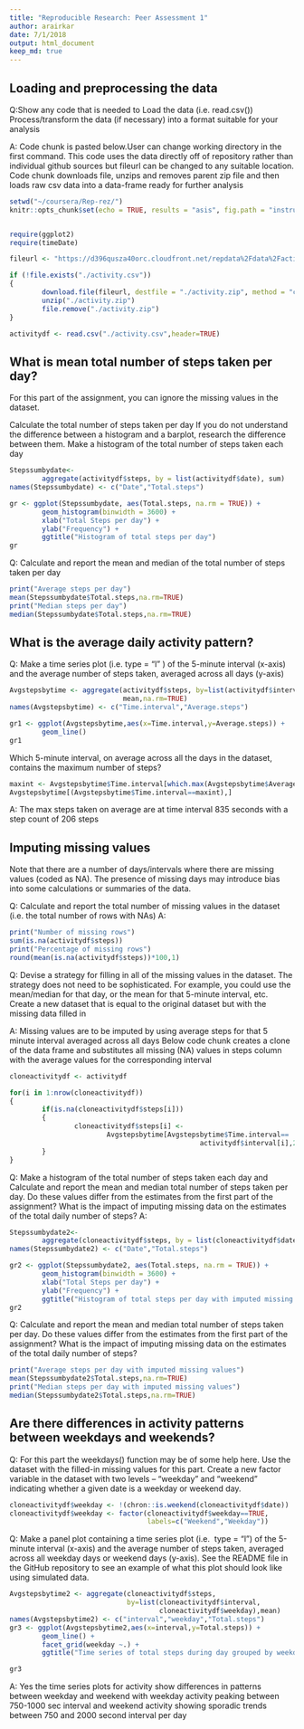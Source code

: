 ```yaml
---
title: "Reproducible Research: Peer Assessment 1"
author: arairkar
date: 7/1/2018
output: html_document
keep_md: true
---
```



## Loading and preprocessing the data
Q:Show any code that is needed to
Load the data (i.e. read.csv())
Process/transform the data (if necessary) into a format suitable for your analysis

A: Code chunk is pasted below.User can change working directory in the first command. 
This code uses the data directly off of repository rather than individual github sources but fileurl can be changed to any suitable location. 
Code chunk downloads file, unzips and removes parent zip file and then loads raw csv data into a data-frame ready for further analysis

```r
setwd("~/coursera/Rep-rez/")
knitr::opts_chunk$set(echo = TRUE, results = "asis", fig.path = "instructions_fig/", warning = FALSE, message = FALSE)


require(ggplot2)
require(timeDate)

fileurl <- "https://d396qusza40orc.cloudfront.net/repdata%2Fdata%2Factivity.zip"

if (!file.exists("./activity.csv"))
{
        download.file(fileurl, destfile = "./activity.zip", method = "curl")
        unzip("./activity.zip")
        file.remove("./activity.zip")
}

activitydf <- read.csv("./activity.csv",header=TRUE)
```

## What is mean total number of steps taken per day?
For this part of the assignment, you can ignore the missing values in the dataset.

Calculate the total number of steps taken per day
If you do not understand the difference between a histogram and a barplot, research the difference between them. Make a histogram of the total number of steps taken each day


```r
Stepssumbydate<-
        aggregate(activitydf$steps, by = list(activitydf$date), sum)
names(Stepssumbydate) <- c("Date","Total.steps")

gr <- ggplot(Stepssumbydate, aes(Total.steps, na.rm = TRUE)) +
        geom_histogram(binwidth = 3600) +
        xlab("Total Steps per day") +
        ylab("Frequency") +
        ggtitle("Histogram of total steps per day")
gr

```

Q: Calculate and report the mean and median of the total number of steps taken per day

```r

print("Average steps per day")
mean(Stepssumbydate$Total.steps,na.rm=TRUE)
print("Median steps per day")
median(Stepssumbydate$Total.steps,na.rm=TRUE)
```

## What is the average daily activity pattern?
Q: Make a time series plot (i.e. type = "l" ) of the 5-minute interval (x-axis) and the average number of steps taken, averaged across all days (y-axis)

```r
Avgstepsbytime <- aggregate(activitydf$steps, by=list(activitydf$interval),
                            mean,na.rm=TRUE)
names(Avgstepsbytime) <- c("Time.interval","Average.steps")

gr1 <- ggplot(Avgstepsbytime,aes(x=Time.interval,y=Average.steps)) + 
        geom_line()
gr1

```

Which 5-minute interval, on average across all the days in the dataset, contains the maximum number of steps?
```r
maxint <- Avgstepsbytime$Time.interval[which.max(Avgstepsbytime$Average.steps)]
Avgstepsbytime[(Avgstepsbytime$Time.interval==maxint),]
```
A: The max steps taken on average are at time interval 835 seconds with a step count of 206 steps

## Imputing missing values
Note that there are a number of days/intervals where there are missing values (coded as NA). The presence of missing days may introduce bias into some calculations or summaries of the data.

Q: Calculate and report the total number of missing values in the dataset (i.e. the total number of rows with NAs)
A: 
```r
print("Number of missing rows")
sum(is.na(activitydf$steps))
print("Percentage of missing rows")
round(mean(is.na(activitydf$steps))*100,1)
```

Q: Devise a strategy for filling in all of the missing values in the dataset. The strategy does not need to be sophisticated. For example, you could use the mean/median for that day, or the mean for that 5-minute interval, etc.
Create a new dataset that is equal to the original dataset but with the missing data filled in

A: Missing values are to be imputed by using average steps for that 5 minute interval averaged across all days
Below code chunk creates a clone of the data frame and substitutes all missing (NA) values in steps column with the average values for the corresponding interval
```r
cloneactivitydf <- activitydf

for(i in 1:nrow(cloneactivitydf))
{
        if(is.na(cloneactivitydf$steps[i]))
        {
                cloneactivitydf$steps[i] <- 
                        Avgstepsbytime[Avgstepsbytime$Time.interval== 
                                               activitydf$interval[i],2]
        }
}
```
Q: Make a histogram of the total number of steps taken each day and Calculate and report the mean and median total number of steps taken per day. Do these values differ from the estimates from the first part of the assignment? What is the impact of imputing missing data on the estimates of the total daily number of steps?
A:
```r
Stepssumbydate2<-
        aggregate(cloneactivitydf$steps, by = list(cloneactivitydf$date), sum)
names(Stepssumbydate2) <- c("Date","Total.steps")

gr2 <- ggplot(Stepssumbydate2, aes(Total.steps, na.rm = TRUE)) +
        geom_histogram(binwidth = 3600) +
        xlab("Total Steps per day") +
        ylab("Frequency") +
        ggtitle("Histogram of total steps per day with imputed missing values")
gr2
```

Q: Calculate and report the mean and median total number of steps taken per day. Do these values differ from the estimates from the first part of the assignment? What is the impact of imputing missing data on the estimates of the total daily number of steps?

```r

print("Average steps per day with imputed missing values")
mean(Stepssumbydate2$Total.steps,na.rm=TRUE)
print("Median steps per day with imputed missing values")
median(Stepssumbydate2$Total.steps,na.rm=TRUE)
```

## Are there differences in activity patterns between weekdays and weekends?
Q: For this part the weekdays() function may be of some help here. Use the dataset with the filled-in missing values for this part.
Create a new factor variable in the dataset with two levels – “weekday” and “weekend” indicating whether a given date is a weekday or weekend day.
```r
cloneactivitydf$weekday <- !(chron::is.weekend(cloneactivitydf$date))
cloneactivitydf$weekday <- factor(cloneactivitydf$weekday==TRUE,
                                  labels=c("Weekend","Weekday"))
```

Q: Make a panel plot containing a time series plot (i.e. 
type = "l") of the 5-minute interval (x-axis) and the average number of steps taken, averaged across all weekday days or weekend days (y-axis). See the README file in the GitHub repository to see an example of what this plot should look like using simulated data.
```r
Avgstepsbytime2 <- aggregate(cloneactivitydf$steps, 
                             by=list(cloneactivitydf$interval,
                                     cloneactivitydf$weekday),mean)
names(Avgstepsbytime2) <- c("interval","weekday","Total.steps")
gr3 <- ggplot(Avgstepsbytime2,aes(x=interval,y=Total.steps)) + 
        geom_line() +
        facet_grid(weekday ~.) +
        ggtitle("Time series of total steps during day grouped by weekday/weekend")

gr3
```

A: Yes the time series plots for activity show differences in patterns between weekday and weekend with weekday activity peaking between 750-1000 sec interval and weekend activity showing sporadic trends between 750 and 2000 second interval per day